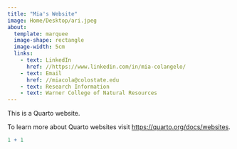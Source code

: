 ```yaml
---
title: "Mia's Website"
image: Home/Desktop/ari.jpeg
about:
  template: marquee
  image-shape: rectangle
  image-width: 5cm
  links: 
    - text: LinkedIn
      href: //https://www.linkedin.com/in/mia-colangelo/
    - text: Email
      href: //miacola@colostate.edu
    - text: Research Information
    - text: Warner College of Natural Resources
---
```


This is a Quarto website.

To learn more about Quarto websites visit <https://quarto.org/docs/websites>.

```r
1 + 1
```
